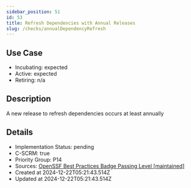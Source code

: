 ```yaml
---
sidebar_position: 51
id: 53
title: Refresh Dependencies with Annual Releases
slug: /checks/annualDependencyRefresh
---
```


## Use Case
<!-- LEVELS:START -->
- Incubating: expected
- Active: expected
- Retiring: n/a
<!-- LEVELS:END -->

<!-- DESCRIPTION:START -->
## Description
A new release to refresh dependencies occurs at least annually
<!-- DESCRIPTION:END -->

<!-- DETAILS:START -->
## Details
- Implementation Status: pending
- C-SCRM: true
- Priority Group: P14
- Sources: [OpenSSF Best Practices Badge Passing Level [maintained]](https://www.bestpractices.dev/en/criteria?details=true&rationale=true#0.maintained)
- Created at 2024-12-22T05:21:43.514Z
- Updated at 2024-12-22T05:21:43.514Z
<!-- DETAILS:END -->
